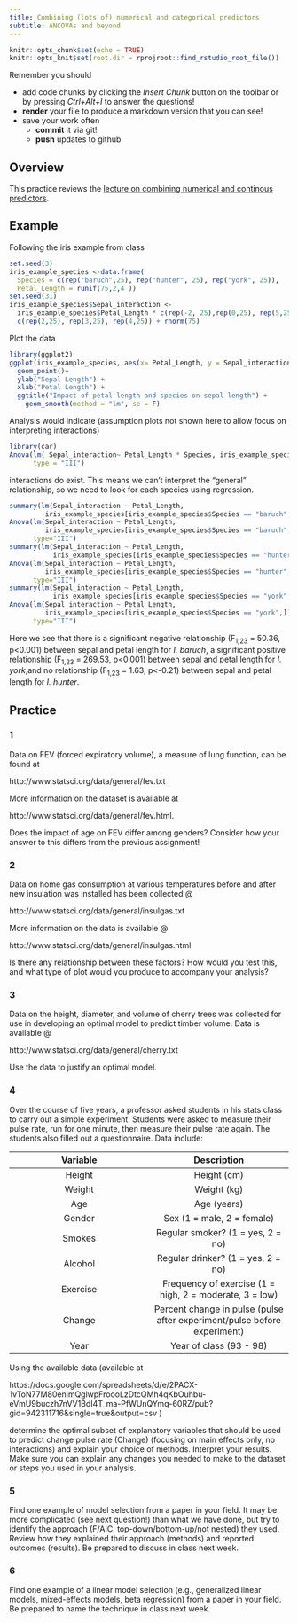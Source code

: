 ```yaml
---
title: Combining (lots of) numerical and categorical predictors
subtitle: ANCOVAs and beyond
---
```


<!-- COMMENT NOT SHOW IN ANY OUTPUT: Code chunk below sets overall defaults for .qmd file; these inlcude showing output by default and looking for files relative to .Rpoj file, not .qmd file, which makes putting filesin different folders easier  -->

```r
knitr::opts_chunk$set(echo = TRUE)
knitr::opts_knit$set(root.dir = rprojroot::find_rstudio_root_file())
```

Remember you should

-   add code chunks by clicking the *Insert Chunk* button on the toolbar
    or by pressing *Ctrl+Alt+I* to answer the questions!
-   **render** your file to produce a markdown version that you can see!
-   save your work often
    -   **commit** it via git!
    -   **push** updates to github

## Overview

This practice reviews the [lecture on combining numerical and continous
predictors](https://jsgosnell.github.io/cuny_biostats_book/content/chapters/Combining_numerical_and_categorical_predictors.html).

## Example

Following the iris example from class

```r
set.seed(3)
iris_example_species <-data.frame(
  Species = c(rep("baruch",25), rep("hunter", 25), rep("york", 25)),
  Petal_Length = runif(75,2,4 ))
set.seed(31)
iris_example_species$Sepal_interaction <- 
  iris_example_species$Petal_Length * c(rep(-2, 25),rep(0,25), rep(5,25)) + 
  c(rep(2,25), rep(3,25), rep(4,25)) + rnorm(75)
```

Plot the data

```r
library(ggplot2)
ggplot(iris_example_species, aes(x= Petal_Length, y = Sepal_interaction, color = Species)) +
  geom_point()+
  ylab("Sepal Length") +
  xlab("Petal Length") +
  ggtitle("Impact of petal length and species on sepal length") +
    geom_smooth(method = "lm", se = F)
```

Analysis would indicate (assumption plots not shown here to allow focus
on interpreting interactions)

```r
library(car)
Anova(lm( Sepal_interaction~ Petal_Length * Species, iris_example_species), 
      type = "III")
```

interactions do exist. This means we can't interpret the "general"
relationship, so we need to look for each species using regression.

```r
summary(lm(Sepal_interaction ~ Petal_Length, 
         iris_example_species[iris_example_species$Species == "baruch",]))
Anova(lm(Sepal_interaction ~ Petal_Length, 
         iris_example_species[iris_example_species$Species == "baruch",]), 
      type="III")
summary(lm(Sepal_interaction ~ Petal_Length, 
           iris_example_species[iris_example_species$Species == "hunter",]))
Anova(lm(Sepal_interaction ~ Petal_Length, 
         iris_example_species[iris_example_species$Species == "hunter",]), 
      type="III")
summary(lm(Sepal_interaction ~ Petal_Length, 
           iris_example_species[iris_example_species$Species == "york",]))
Anova(lm(Sepal_interaction ~ Petal_Length, 
         iris_example_species[iris_example_species$Species == "york",]), 
      type="III")
```

Here we see that there is a significant negative relationship (F~1,23~ =
50.36, p\<0.001) between sepal and petal length for *I. baruch*, a
significant positive relationship (F~1,23~ = 269.53, p\<0.001) between
sepal and petal length for *I. york*,and no relationship (F~1,23~ =
1.63, p\<-0.21) between sepal and petal length for *I. hunter*.

## Practice

### 1

Data on FEV (forced expiratory volume), a measure of lung function, can
be found at

http://www.statsci.org/data/general/fev.txt

More information on the dataset is available at

http://www.statsci.org/data/general/fev.html.

Does the impact of age on FEV differ among genders? Consider how your
answer to this differs from the previous assignment!

### 2

Data on home gas consumption at various temperatures before and after
new insulation was installed has been collected \@

http://www.statsci.org/data/general/insulgas.txt

More information on the data is available \@

http://www.statsci.org/data/general/insulgas.html

Is there any relationship between these factors? How would you test
this, and what type of plot would you produce to accompany your
analysis?

### 3

Data on the height, diameter, and volume of cherry trees was collected
for use in developing an optimal model to predict timber volume. Data is
available \@

http://www.statsci.org/data/general/cherry.txt

Use the data to justify an optimal model.

### 4

Over the course of five years, a professor asked students in his stats
class to carry out a simple experiment. Students were asked to measure
their pulse rate, run for one minute, then measure their pulse rate
again. The students also filled out a questionnaire. Data include:

| Variable |                               Description                                |
|:----------------------------------:|:----------------------------------:|
|  Height  |                               Height (cm)                                |
|  Weight  |                               Weight (kg)                                |
|   Age    |                               Age (years)                                |
|  Gender  |                        Sex (1 = male, 2 = female)                        |
|  Smokes  |                    Regular smoker? (1 = yes, 2 = no)                     |
| Alcohol  |                    Regular drinker? (1 = yes, 2 = no)                    |
| Exercise |         Frequency of exercise (1 = high, 2 = moderate, 3 = low)          |
|  Change  | Percent change in pulse (pulse after experiment/pulse before experiment) |
|   Year   |                         Year of class (93 - 98)                          |

Using the available data (available at

https://docs.google.com/spreadsheets/d/e/2PACX-1vToN77M80enimQglwpFroooLzDtcQMh4qKbOuhbu-eVmU9buczh7nVV1BdI4T_ma-PfWUnQYmq-60RZ/pub?gid=942311716&single=true&output=csv
)

determine the optimal subset of explanatory variables that should be
used to predict change pulse rate (Change) (focusing on main effects
only, no interactions) and explain your choice of methods. Interpret
your results. Make sure you can explain any changes you needed to make
to the dataset or steps you used in your analysis.

### 5

Find one example of model selection from a paper in your field. It may
be more complicated (see next question!) than what we have done, but try
to identify the approach (F/AIC, top-down/bottom-up/not nested) they
used. Review how they explained their approach (methods) and reported
outcomes (results). Be prepared to discuss in class next week.

### 6

Find one example of a linear model selection (e.g., generalized linear
models, mixed-effects models, beta regression) from a paper in your
field. Be prepared to name the technique in class next week.
